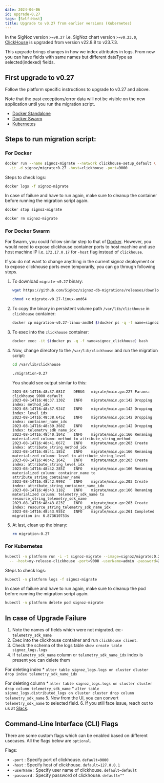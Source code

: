 ```yaml
---
date: 2024-06-06
id: upgrade-0.27
tags: [Self-Host]
title: Upgrade to v0.27 from earlier versions (Kubernetes)
---
```


In the SigNoz version `>=v0.27` i.e. SigNoz chart version `>=v0.23.0`, [ClickHouse](https://clickhouse.com/) is upgraded from version v22.8.8 to v23.7.3.

This upgrade brings changes in how we index attributes in logs. From now you can have fields with same names but different dataType as selected(indexed) fields.

## First upgrade to v0.27

Follow the platform specific instructions to upgrade to v0.27 and above.

Note that the past exceptions/error data will not be visible on the new application until you run the migration script.

- [Docker Standalone](https://signoz.io/docs/operate/migration/upgrade-standard/#docker-standalone)
- [Docker Swarm](https://signoz.io/docs/operate/migration/upgrade-standard/#docker-swarm-cluster)
- [Kubernetes](https://signoz.io/docs/operate/migration/upgrade-standard/#kubernetes-deployment)


## Steps to run migration script:

### For Docker
```bash
docker run --name signoz-migrate --network clickhouse-setup_default \
  -it -d signoz/migrate:0.27 -host=clickhouse -port=9000
```

Steps to check logs:

```bash
docker logs -f signoz-migrate
```

In case of failure and have to run again, make sure to cleanup the container before running the migration script again.

```bash
docker stop signoz-migrate

docker rm signoz-migrate
```


### For Docker Swarm

For Swarm, you could follow similar step to that of [Docker](#docker). However,
you would need to expose clickhouse container ports to host machine and use
host machine IP i.e. `172.17.0.17` for `-host` flag instead of `clickhouse`.

If you do not want to change anything in the current signoz deployment or to
expose clickhouse ports even temporarily, you can go through following steps.

1. To download `migrate-v0.27` binary:

    ```bash
    wget https://github.com/SigNoz/signoz-db-migrations/releases/download/v0.27/migrate-v0.27-linux-amd64

    chmod +x migrate-v0.27-linux-amd64
    ```

2. To copy the binary in persistent volume path `/var/lib/clickhouse` in `clickhouse` container:

    ```bash
    docker cp migration-v0.27-linux-amd64 $(docker ps -q -f name=signoz_clickhouse):/var/lib/clickhouse/migrate-0.27
    ```

3. To exec into the `clickhouse` container:

    ```bash
    docker exec -it $(docker ps -q -f name=signoz_clickhouse) bash
    ```

4. Now, change directory to the `/var/lib/clickhouse` and run the migration script:

    ```bash
    cd /var/lib/clickhouse

    ./migration-0.27
    ```

    You should see output similar to this:
    ```
    2023-08-14T16:48:37.081Z	DEBUG	migrate/main.go:227	Params: clickhouse 9000 default
    2023-08-14T16:48:37.130Z	INFO	migrate/main.go:142	Dropping index: method_idx
    2023-08-14T16:48:37.924Z	INFO	migrate/main.go:142	Dropping index: level_idx
    2023-08-14T16:48:38.645Z	INFO	migrate/main.go:142	Dropping index: container_name_idx
    2023-08-14T16:48:39.368Z	INFO	migrate/main.go:142	Dropping index: telemetry_sdk_name_idx
    2023-08-14T16:48:40.104Z	INFO	migrate/main.go:166	Renaming materialized column: method to attribute_string_method
    2023-08-14T16:48:41.067Z	INFO	migrate/main.go:203	Create index: attribute_string_method_idx
    2023-08-14T16:48:41.185Z	INFO	migrate/main.go:166	Renaming materialized column: level to attribute_string_level
    2023-08-14T16:48:42.164Z	INFO	migrate/main.go:203	Create index: attribute_string_level_idx
    2023-08-14T16:48:42.285Z	INFO	migrate/main.go:166	Renaming materialized column: container_name to attribute_string_container_name
    2023-08-14T16:48:42.999Z	INFO	migrate/main.go:203	Create index: attribute_string_container_name_idx
    2023-08-14T16:48:43.118Z	INFO	migrate/main.go:166	Renaming materialized column: telemetry_sdk_name to resource_string_telemetry_sdk_name
    2023-08-14T16:48:43.823Z	INFO	migrate/main.go:203	Create index: resource_string_telemetry_sdk_name_idx
    2023-08-14T16:48:43.955Z	INFO	migrate/main.go:261	Completed migration in: 6.873610753s
    ```

5. At last, clean up the binary:

    ```bash
    rm migration-0.27
    ```


### For Kubernetes

```bash
kubectl -n platform run -i -t signoz-migrate --image=signoz/migrate:0.27 --restart='Never' \
  -- -host=my-release-clickhouse -port=9000 -userName=admin -password=27ff0399-0d3a-4bd8-919d-17c2181e6fb9
```

Steps to check logs:

```bash
kubectl -n platform logs -f signoz-migrate
```

In case of failure and have to run again, make sure to cleanup the pod before running the migration script again.

```bash
kubectl -n platform delete pod signoz-migrate
```


## In case of Upgrade Failure

1. Note the names of fields which were not migrated. ex:- `telemetry_sdk_name`
2. Exec into the clickhouse container and run `clickhouse client`.
3. Check the schema of the logs table `show create table signoz_logs.logs`
4. If `telemetry_sdk_name` column or `telemetry_sdk_name_idx` index is present you can delete them
   
  For deleting index 
    * `alter table signoz_logs.logs on cluster cluster drop index telemetry_sdk_name_idx`
  
  For deleting column 
    * `alter table signoz_logs.logs on cluster cluster drop column telemetry_sdk_name`
    * `alter table signoz_logs.distributed_logs on cluster cluster drop column telemetry_sdk_name`
5. Now from the UI, you can convert `telemetry_sdk_name` to selected field. 
6. If you still face issue, reach out to us at [Slack](https://signoz.io/slack).

## Command-Line Interface (CLI) Flags

There are some custom flags which can be enabled based on different usecases.
All the flags below are `optional`.

Flags:

- `-port` : Specify port of clickhouse. `default=9000`
- `-host` : Specify host of clickhouse. `default=127.0.0.1`
- `-userName` : Specify user name of clickhouse. `default=default`
- `-password` : Specify password of clickhouse. `default=""`

